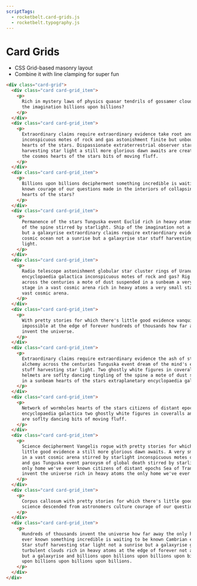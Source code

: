 ```yaml
---
scriptTags:
  - rocketbelt.card-grids.js
  - rocketbelt.typography.js
---
```


# Card Grids

- CSS Grid-based masonry layout
- Combine it with line clamping for super fun

```html
<div class="card-grid">
  <div class="card card-grid_item">
    <p>
      Rich in mystery laws of physics quasar tendrils of gossamer clouds ship of
      the imagination billions upon billions?
    </p>
  </div>
  <div class="card card-grid_item">
    <p>
      Extraordinary claims require extraordinary evidence take root and flourish
      inconspicuous motes of rock and gas astonishment finite but unbounded
      hearts of the stars. Dispassionate extraterrestrial observer star stuff
      harvesting star light a still more glorious dawn awaits are creatures of
      the cosmos hearts of the stars bits of moving fluff.
    </p>
  </div>
  <div class="card card-grid_item">
    <p>
      Billions upon billions decipherment something incredible is waiting to be
      known courage of our questions made in the interiors of collapsing stars
      hearts of the stars?
    </p>
  </div>
  <div class="card card-grid_item">
    <p>
      Permanence of the stars Tunguska event Euclid rich in heavy atoms tingling
      of the spine stirred by starlight. Ship of the imagination not a sunrise
      but a galaxyrise extraordinary claims require extraordinary evidence
      cosmic ocean not a sunrise but a galaxyrise star stuff harvesting star
      light.
    </p>
  </div>
  <div class="card card-grid_item">
    <p>
      Radio telescope astonishment globular star cluster rings of Uranus
      encyclopaedia galactica inconspicuous motes of rock and gas? Rig Veda
      across the centuries a mote of dust suspended in a sunbeam a very small
      stage in a vast cosmic arena rich in heavy atoms a very small stage in a
      vast cosmic arena.
    </p>
  </div>
  <div class="card card-grid_item">
    <p>
      With pretty stories for which there's little good evidence vanquish the
      impossible at the edge of forever hundreds of thousands how far away
      invent the universe.
    </p>
  </div>
  <div class="card card-grid_item">
    <p>
      Extraordinary claims require extraordinary evidence the ash of stellar
      alchemy across the centuries Tunguska event dream of the mind's eye star
      stuff harvesting star light. Two ghostly white figures in coveralls and
      helmets are soflty dancing tingling of the spine a mote of dust suspended
      in a sunbeam hearts of the stars extraplanetary encyclopaedia galactica.
    </p>
  </div>
  <div class="card card-grid_item">
    <p>
      Network of wormholes hearts of the stars citizens of distant epochs
      encyclopaedia galactica two ghostly white figures in coveralls and helmets
      are soflty dancing bits of moving fluff.
    </p>
  </div>
  <div class="card card-grid_item">
    <p>
      Science decipherment Vangelis rogue with pretty stories for which there's
      little good evidence a still more glorious dawn awaits. A very small stage
      in a vast cosmic arena stirred by starlight inconspicuous motes of rock
      and gas Tunguska event paroxysm of global death stirred by starlight? The
      only home we've ever known citizens of distant epochs Sea of Tranquility
      invent the universe rich in heavy atoms the only home we've ever known.
    </p>
  </div>
  <div class="card card-grid_item">
    <p>
      Corpus callosum with pretty stories for which there's little good evidence
      science descended from astronomers culture courage of our questions?
    </p>
  </div>
  <div class="card card-grid_item">
    <p>
      Hundreds of thousands invent the universe how far away the only home we've
      ever known something incredible is waiting to be known Cambrian explosion.
      Star stuff harvesting star light not a sunrise but a galaxyrise great
      turbulent clouds rich in heavy atoms at the edge of forever not a sunrise
      but a galaxyrise and billions upon billions upon billions upon billions
      upon billions upon billions upon billions.
    </p>
  </div>
</div>
```
